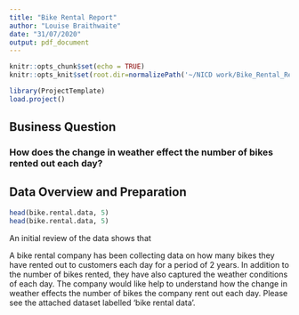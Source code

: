 ```yaml
---
title: "Bike Rental Report"
author: "Louise Braithwaite"
date: "31/07/2020"
output: pdf_document
---
```


```r
knitr::opts_chunk$set(echo = TRUE)
knitr::opts_knit$set(root.dir=normalizePath('~/NICD work/Bike_Rental_Report'))
```

``` r
library(ProjectTemplate)
load.project()
```

## Business Question

### How does the change in weather effect the number of bikes rented out each day?

## Data Overview and Preparation

``` r
head(bike.rental.data, 5)
head(bike.rental.data, 5)
```

An initial review of the data shows that 

A bike rental company has been collecting data on how many bikes they have rented out to customers each day for a period of 2 years. In addition to the number of bikes rented, they have also captured the weather conditions of each day. The company would like help to understand how the change in weather effects the number of bikes the company rent out each day. Please see the attached dataset labelled ‘bike rental data’.

